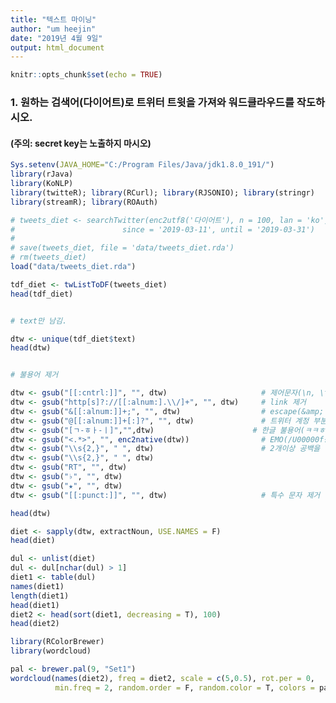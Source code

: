 ```yaml
---
title: "텍스트 마이닝"
author: "um heejin"
date: "2019년 4월 9일"
output: html_document
---
```


```r
knitr::opts_chunk$set(echo = TRUE)
```

### 1. 원하는 검색어(다이어트)로 트위터 트윗을 가져와 워드클라우드를 작도하시오.
#### (주의: secret key는 노출하지 마시오)

```r
Sys.setenv(JAVA_HOME="C:/Program Files/Java/jdk1.8.0_191/")
library(rJava)
library(KoNLP)
library(twitteR); library(RCurl); library(RJSONIO); library(stringr)
library(streamR); library(ROAuth)

# tweets_diet <- searchTwitter(enc2utf8('다이어트'), n = 100, lan = 'ko', 
#                        since = '2019-03-11', until = '2019-03-31')
# 
# save(tweets_diet, file = 'data/tweets_diet.rda')
# rm(tweets_diet)
load("data/tweets_diet.rda")

tdf_diet <- twListToDF(tweets_diet)  
head(tdf_diet)


# text만 남김.

dtw <- unique(tdf_diet$text)     
head(dtw)


# 불용어 제거

dtw <- gsub("[[:cntrl:]]", "", dtw)                     # 제어문자(\n, \t등) 제거
dtw <- gsub("http[s]?://[[:alnum:].\\/]+", "", dtw)     # link 제거
dtw <- gsub("&[[:alnum:]]+;", "", dtw)                  # escape(&amp; &lt;등) 제거
dtw <- gsub("@[[:alnum:]]+[:]?", "", dtw)               # 트위터 계정 부분 제거
dtw <- gsub("[ㄱ-ㅎㅏ-ㅣ]","",dtw)                      # 한글 불용어(ㅋㅋㅎㅎ ㅠㅜ등) 제거
dtw <- gsub("<.*>", "", enc2native(dtw))                # EMO(/U00000f등) 제거
dtw <- gsub("\\s{2,}", " ", dtw)                        # 2개이상 공백을 한개의 공백으로 처리
dtw <- gsub("\\s{2,}", " ", dtw)    
dtw <- gsub("RT", "", dtw)   
dtw <- gsub("♭", "", dtw)   
dtw <- gsub("★", "", dtw)  
dtw <- gsub("[[:punct:]]", "", dtw)                     # 특수 문자 제거 (앞의 처리 때문에 마지막에 처리)

head(dtw)

diet <- sapply(dtw, extractNoun, USE.NAMES = F)
head(diet)

dul <- unlist(diet)
dul <- dul[nchar(dul) > 1]
diet1 <- table(dul)
names(diet1)
length(diet1)
head(diet1)
diet2 <- head(sort(diet1, decreasing = T), 100)
head(diet2)

library(RColorBrewer)
library(wordcloud)

pal <- brewer.pal(9, "Set1")
wordcloud(names(diet2), freq = diet2, scale = c(5,0.5), rot.per = 0, 
          min.freq = 2, random.order = F, random.color = T, colors = pal)
```